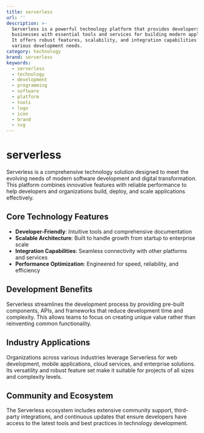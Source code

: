 ```yaml
---
title: serverless
url: ''
description: >-
  Serverless is a powerful technology platform that provides developers and
  businesses with essential tools and services for building modern applications.
  It offers robust features, scalability, and integration capabilities for
  various development needs.
category: technology
brand: serverless
keywords:
  - serverless
  - technology
  - development
  - programming
  - software
  - platform
  - tools
  - logo
  - icon
  - brand
  - svg
---
```


# serverless

Serverless is a comprehensive technology solution designed to meet the evolving needs of modern software development and digital transformation. This platform combines innovative features with reliable performance to help developers and organizations build, deploy, and scale applications effectively.

## Core Technology Features

- **Developer-Friendly**: Intuitive tools and comprehensive documentation
- **Scalable Architecture**: Built to handle growth from startup to enterprise scale
- **Integration Capabilities**: Seamless connectivity with other platforms and services
- **Performance Optimization**: Engineered for speed, reliability, and efficiency

## Development Benefits

Serverless streamlines the development process by providing pre-built components, APIs, and frameworks that reduce development time and complexity. This allows teams to focus on creating unique value rather than reinventing common functionality.

## Industry Applications

Organizations across various industries leverage Serverless for web development, mobile applications, cloud services, and enterprise solutions. Its versatility and robust feature set make it suitable for projects of all sizes and complexity levels.

## Community and Ecosystem

The Serverless ecosystem includes extensive community support, third-party integrations, and continuous updates that ensure developers have access to the latest tools and best practices in technology development.
